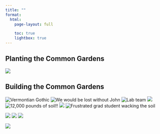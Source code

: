 ```yaml
---
title: ""
format: 
  html:
    page-layout: full

    toc: true
    lightbox: true
---
```


<!-- [course website](https://samanthacsik.github.io/EDS-240-data-viz/){.btn target=_blank} [course catalog](https://bren.ucsb.edu/courses/eds-240){.btn target=_blank} -->


## Planting the Common Gardens  



![](./planting_common_garden_collage2.png){group="common-garden"}

## Building the Common Gardens   


::: {layout-ncol=4}   

![Vermontian Gothic](building_the_common_gardens/americangothic.jpg){.lightbox group="NSFgarden"}
![We would be lost without John](building_the_common_gardens/function.jpg){.lightbox group="NSFgarden"}
![Lab team](building_the_common_gardens/group-photo.jpg){.lightbox group="NSFgarden"}
![](building_the_common_gardens/img-20180924-114625095_1.jpg){.lightbox group="NSFgarden"}
![12,000 pounds of soil!!](building_the_common_gardens/img-8405.jpg){.lightbox group="NSFgarden"}
![](building_the_common_gardens/img-8414.jpg){.lightbox group="NSFgarden"}
![Frustrated grad student wacking the soil](building_the_common_gardens/img-8429.jpg){.lightbox group="NSFgarden"}

![](building_the_common_gardens/img-8574.jpg){.lightbox group="NSFgarden"}
![](building_the_common_gardens/soil-delivery-1.jpg){.lightbox group="NSFgarden"}
![](building_the_common_gardens/unnamed_2.jpg){.lightbox group="NSFgarden"}
:::

![](./building_the_common_gardens_collage2.png){.lightbox group="common-garden"}